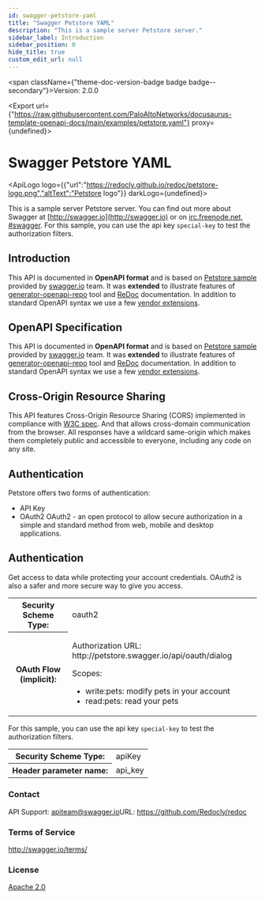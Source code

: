 ```yaml
---
id: swagger-petstore-yaml
title: "Swagger Petstore YAML"
description: "This is a sample server Petstore server."
sidebar_label: Introduction
sidebar_position: 0
hide_title: true
custom_edit_url: null
---
```



<span className={"theme-doc-version-badge badge badge--secondary"}>Version: 2.0.0</span>

<Export url={"https://raw.githubusercontent.com/PaloAltoNetworks/docusaurus-template-openapi-docs/main/examples/petstore.yaml"} proxy={undefined}></Export>

# Swagger Petstore YAML

<ApiLogo logo={{"url":"https://redocly.github.io/redoc/petstore-logo.png","altText":"Petstore logo"}} darkLogo={undefined}></ApiLogo>

This is a sample server Petstore server.
You can find out more about Swagger at
[http://swagger.io](http://swagger.io) or on [irc.freenode.net, #swagger](http://swagger.io/irc/).
For this sample, you can use the api key `special-key` to test the authorization filters.

## Introduction
This API is documented in **OpenAPI format** and is based on
[Petstore sample](http://petstore.swagger.io/) provided by [swagger.io](http://swagger.io) team.
It was **extended** to illustrate features of [generator-openapi-repo](https://github.com/Rebilly/generator-openapi-repo)
tool and [ReDoc](https://github.com/Redocly/redoc) documentation. In addition to standard
OpenAPI syntax we use a few [vendor extensions](https://github.com/Redocly/redoc/blob/master/docs/redoc-vendor-extensions.md).

## OpenAPI Specification
This API is documented in **OpenAPI format** and is based on
[Petstore sample](http://petstore.swagger.io/) provided by [swagger.io](http://swagger.io) team.
It was **extended** to illustrate features of [generator-openapi-repo](https://github.com/Rebilly/generator-openapi-repo)
tool and [ReDoc](https://github.com/Redocly/redoc) documentation. In addition to standard
OpenAPI syntax we use a few [vendor extensions](https://github.com/Redocly/redoc/blob/master/docs/redoc-vendor-extensions.md).

## Cross-Origin Resource Sharing
This API features Cross-Origin Resource Sharing (CORS) implemented in compliance with  [W3C spec](https://www.w3.org/TR/cors/).
And that allows cross-domain communication from the browser.
All responses have a wildcard same-origin which makes them completely public and accessible to everyone, including any code on any site.

## Authentication

Petstore offers two forms of authentication:
  - API Key
  - OAuth2
OAuth2 - an open protocol to allow secure authorization in a simple
and standard method from web, mobile and desktop applications.


<div style={{"marginBottom":"2rem"}}><h2 id={"authentication"} style={{"marginBottom":"1rem"}}>Authentication</h2><SchemaTabs className={"openapi-tabs__security-schemes"}><TabItem label={"OAuth 2.0: petstore_auth"} value={"petstore_auth"}>

Get access to data while protecting your account credentials.
OAuth2 is also a safer and more secure way to give you access.


<div><table><tbody><tr><th>Security Scheme Type:</th><td>oauth2</td></tr><tr><th>OAuth Flow (implicit):</th><td><p>Authorization URL: http://petstore.swagger.io/api/oauth/dialog</p><span>Scopes:</span><ul><li>write:pets: modify pets in your account</li><li>read:pets: read your pets</li></ul></td></tr></tbody></table></div></TabItem><TabItem label={"API Key: api_key"} value={"api_key"}>

For this sample, you can use the api key `special-key` to test the authorization filters.


<div><table><tbody><tr><th>Security Scheme Type:</th><td>apiKey</td></tr><tr><th>Header parameter name:</th><td>api_key</td></tr></tbody></table></div></TabItem></SchemaTabs></div><div style={{"display":"flex","flexDirection":"column","marginBottom":"var(--ifm-paragraph-margin-bottom)"}}><h3 style={{"marginBottom":"0.25rem"}}>Contact</h3><span>API Support: <a href={"mailto:apiteam@swagger.io"}>apiteam@swagger.io</a></span><span>URL: <a href={"https://github.com/Redocly/redoc"}>https://github.com/Redocly/redoc</a></span></div><div style={{"marginBottom":"var(--ifm-paragraph-margin-bottom)"}}><h3 style={{"marginBottom":"0.25rem"}}>Terms of Service</h3><a href={"http://swagger.io/terms/"}>http://swagger.io/terms/</a></div><div style={{"marginBottom":"var(--ifm-paragraph-margin-bottom)"}}><h3 style={{"marginBottom":"0.25rem"}}>License</h3><a href={"http://www.apache.org/licenses/LICENSE-2.0.html"}>Apache 2.0</a></div>
      